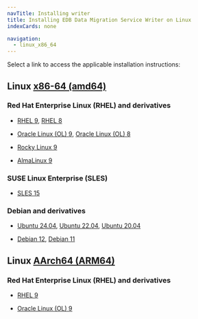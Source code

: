 ```yaml
---
navTitle: Installing writer
title: Installing EDB Data Migration Service Writer on Linux
indexCards: none

navigation:
  - linux_x86_64
---
```


Select a link to access the applicable installation instructions:

## Linux [x86-64 (amd64)](linux_x86_64)

### Red Hat Enterprise Linux (RHEL) and derivatives

- [RHEL 9](linux_x86_64/edb-dms-writer_rhel_9), [RHEL 8](linux_x86_64/edb-dms-writer_rhel_8)

- [Oracle Linux (OL) 9](linux_x86_64/edb-dms-writer_rhel_9), [Oracle Linux (OL) 8](linux_x86_64/edb-dms-writer_rhel_8)

- [Rocky Linux 9](linux_x86_64/edb-dms-writer_other_linux_9)

- [AlmaLinux 9](linux_x86_64/edb-dms-writer_other_linux_9)

### SUSE Linux Enterprise (SLES)

- [SLES 15](linux_x86_64/edb-dms-writer_sles_15)

### Debian and derivatives

- [Ubuntu 24.04](linux_x86_64/edb-dms-writer_ubuntu_24), [Ubuntu 22.04](linux_x86_64/edb-dms-writer_ubuntu_22), [Ubuntu 20.04](linux_x86_64/edb-dms-writer_ubuntu_20)

- [Debian 12](linux_x86_64/edb-dms-writer_debian_12), [Debian 11](linux_x86_64/edb-dms-writer_debian_11)

## Linux [AArch64 (ARM64)](linux_arm64)

### Red Hat Enterprise Linux (RHEL) and derivatives

- [RHEL 9](linux_arm64/edb-dms-writer_rhel_9)

- [Oracle Linux (OL) 9](linux_arm64/edb-dms-writer_rhel_9)
